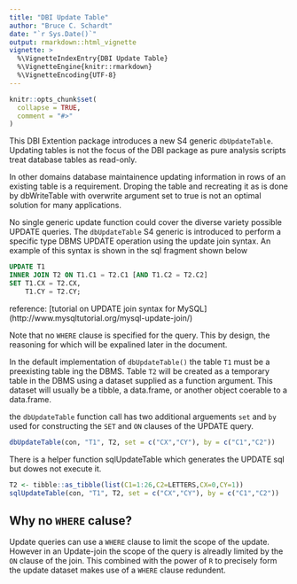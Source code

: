 ```yaml
---
title: "DBI Update Table"
author: "Bruce C. Schardt"
date: "`r Sys.Date()`"
output: rmarkdown::html_vignette
vignette: >
  %\VignetteIndexEntry{DBI Update Table}
  %\VignetteEngine{knitr::rmarkdown}
  %\VignetteEncoding{UTF-8}
---
```


```r
knitr::opts_chunk$set(
  collapse = TRUE,
  comment = "#>"
)
```

This DBI Extention package introduces a new S4 generic `dbUpdateTable`. Updating tables is not the focus of the DBI package as pure analysis scripts treat database tables as read-only. 

In other domains database maintainence updating information in rows of an existing table is a requirement. Droping the table and recreating it as is done by dbWriteTable with overwrite argument set to true is not an optimal solution for many applications.

No single generic update function could cover the  diverse variety possible UPDATE queries. The `dbUpdateTable` S4 generic is introduced to perform a specific type  DBMS UPDATE operation using the update join syntax. An example of this syntax is shown in the sql fragment shown below

```sql
UPDATE T1
INNER JOIN T2 ON T1.C1 = T2.C1 [AND T1.C2 = T2.C2]
SET T1.CX = T2.CX,
    T1.CY = T2.CY;
```

reference: [tutorial on UPDATE join syntax for MySQL] (http://www.mysqltutorial.org/mysql-update-join/)

Note that no `WHERE` clause is specified for the query. This by design, the reasoning for which will be expalined later in the document.

In the default implementation of `dbUpdateTable()` the table `T1` must be a preexisting table ing the DBMS. Table `T2` will be created as a temporary table in the DBMS using a dataset supplied as a function argument. This dataset will usually be a tibble, a data.frame, or another object coerable to a data.frame.

the `dbUpdateTable` function call has two additional arguements `set` and `by` used for constructing the `SET` and `ON` clauses of the UPDATE query.

```r
dbUpdateTable(con, "T1", T2, set = c("CX","CY"), by = c("C1","C2"))
```

There is a helper function sqlUpdateTable which generates the UPDATE sql but dowes not execute it.

```r
T2 <- tibble::as_tibble(list(C1=1:26,C2=LETTERS,CX=0,CY=1))
sqlUpdateTable(con, "T1", T2, set = c("CX","CY"), by = c("C1","C2"))
```

## Why no `WHERE` caluse?

Update queries can use a `WHERE` clause to limit the scope of the update. However in an Update-join the scope of the query is alreadly limited by the `ON` clause of the join. This combined with the power of `R` to precisely form the update dataset makes use of a `WHERE` clause redundent.





